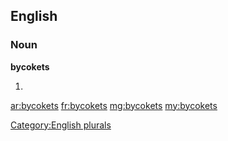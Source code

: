 ==English==

===Noun===
'''bycokets'''

# {{plural of|[[bycoket]]}}

[[Category:English plurals]]

[[ar:bycokets]]
[[fr:bycokets]]
[[mg:bycokets]]
[[my:bycokets]]
